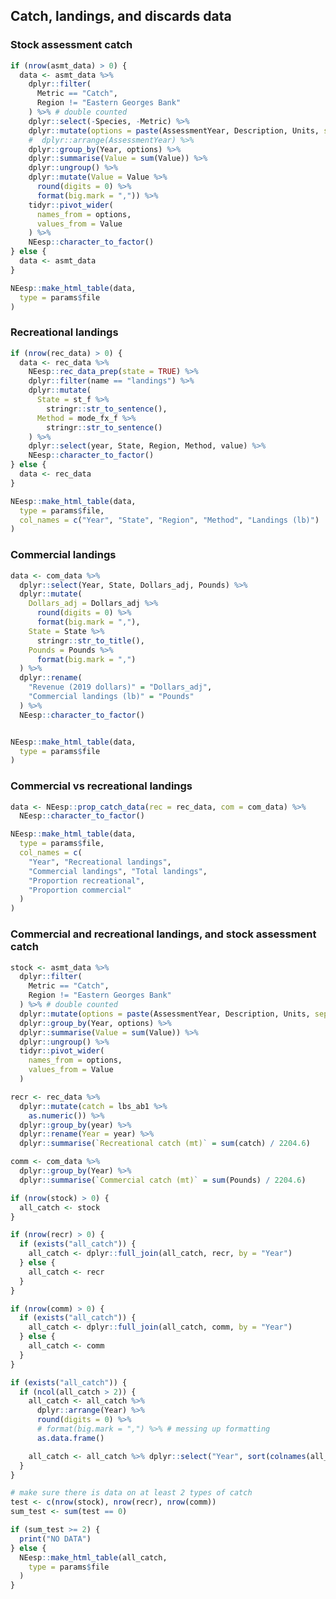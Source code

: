 ## Catch, landings, and discards data

### Stock assessment catch
```r
if (nrow(asmt_data) > 0) {
  data <- asmt_data %>%
    dplyr::filter(
      Metric == "Catch",
      Region != "Eastern Georges Bank"
    ) %>% # double counted
    dplyr::select(-Species, -Metric) %>%
    dplyr::mutate(options = paste(AssessmentYear, Description, Units, sep = " - ")) %>%
    #  dplyr::arrange(AssessmentYear) %>%
    dplyr::group_by(Year, options) %>%
    dplyr::summarise(Value = sum(Value)) %>%
    dplyr::ungroup() %>%
    dplyr::mutate(Value = Value %>%
      round(digits = 0) %>%
      format(big.mark = ",")) %>%
    tidyr::pivot_wider(
      names_from = options,
      values_from = Value
    ) %>%
    NEesp::character_to_factor()
} else {
  data <- asmt_data
}

NEesp::make_html_table(data,
  type = params$file
)
```

### Recreational landings
```r
if (nrow(rec_data) > 0) {
  data <- rec_data %>%
    NEesp::rec_data_prep(state = TRUE) %>%
    dplyr::filter(name == "landings") %>%
    dplyr::mutate(
      State = st_f %>%
        stringr::str_to_sentence(),
      Method = mode_fx_f %>%
        stringr::str_to_sentence()
    ) %>%
    dplyr::select(year, State, Region, Method, value) %>%
    NEesp::character_to_factor()
} else {
  data <- rec_data
}

NEesp::make_html_table(data,
  type = params$file,
  col_names = c("Year", "State", "Region", "Method", "Landings (lb)")
)
```

### Commercial landings
```r
data <- com_data %>%
  dplyr::select(Year, State, Dollars_adj, Pounds) %>%
  dplyr::mutate(
    Dollars_adj = Dollars_adj %>%
      round(digits = 0) %>%
      format(big.mark = ","),
    State = State %>%
      stringr::str_to_title(),
    Pounds = Pounds %>%
      format(big.mark = ",")
  ) %>%
  dplyr::rename(
    "Revenue (2019 dollars)" = "Dollars_adj",
    "Commercial landings (lb)" = "Pounds"
  ) %>%
  NEesp::character_to_factor()


NEesp::make_html_table(data,
  type = params$file
)
```

### Commercial vs recreational landings
```r
data <- NEesp::prop_catch_data(rec = rec_data, com = com_data) %>%
  NEesp::character_to_factor()

NEesp::make_html_table(data,
  type = params$file,
  col_names = c(
    "Year", "Recreational landings",
    "Commercial landings", "Total landings",
    "Proportion recreational",
    "Proportion commercial"
  )
)
```

### Commercial and recreational landings, and stock assessment catch
```r
stock <- asmt_data %>%
  dplyr::filter(
    Metric == "Catch",
    Region != "Eastern Georges Bank"
  ) %>% # double counted
  dplyr::mutate(options = paste(AssessmentYear, Description, Units, sep = " - ")) %>%
  dplyr::group_by(Year, options) %>%
  dplyr::summarise(Value = sum(Value)) %>%
  dplyr::ungroup() %>%
  tidyr::pivot_wider(
    names_from = options,
    values_from = Value
  )

recr <- rec_data %>%
  dplyr::mutate(catch = lbs_ab1 %>%
    as.numeric()) %>%
  dplyr::group_by(year) %>%
  dplyr::rename(Year = year) %>%
  dplyr::summarise(`Recreational catch (mt)` = sum(catch) / 2204.6)

comm <- com_data %>%
  dplyr::group_by(Year) %>%
  dplyr::summarise(`Commercial catch (mt)` = sum(Pounds) / 2204.6)

if (nrow(stock) > 0) {
  all_catch <- stock
}

if (nrow(recr) > 0) {
  if (exists("all_catch")) {
    all_catch <- dplyr::full_join(all_catch, recr, by = "Year")
  } else {
    all_catch <- recr
  }
}

if (nrow(comm) > 0) {
  if (exists("all_catch")) {
    all_catch <- dplyr::full_join(all_catch, comm, by = "Year")
  } else {
    all_catch <- comm
  }
}

if (exists("all_catch")) {
  if (ncol(all_catch > 2)) {
    all_catch <- all_catch %>%
      dplyr::arrange(Year) %>%
      round(digits = 0) %>%
      # format(big.mark = ",") %>% # messing up formatting
      as.data.frame()

    all_catch <- all_catch %>% dplyr::select("Year", sort(colnames(all_catch)[-1]))
  }
}

# make sure there is data on at least 2 types of catch
test <- c(nrow(stock), nrow(recr), nrow(comm))
sum_test <- sum(test == 0)

if (sum_test >= 2) {
  print("NO DATA")
} else {
  NEesp::make_html_table(all_catch,
    type = params$file
  )
}
```
